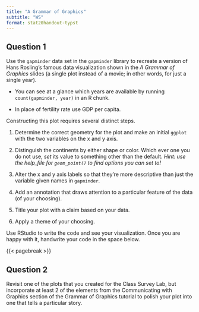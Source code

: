 ```yaml
---
title: "A Grammar of Graphics"
subtitle: "WS"
format: stat20handout-typst
---
```


## Question 1

Use the `gapminder` data set in the `gapminder` library to recreate a version of Hans Rosling's famous data visualization shown in the *A Grammar of Graphics* slides (a single plot instead of a movie; in other words, for just a single year). 

-   You can see at a glance which years are available by running `count(gapminder, year)` in an R chunk. 

-   In place of fertility rate use GDP per capita.

Constructing this plot requires several distinct steps.

1. Determine the correct geometry for the plot and make an initial `ggplot` with the two variables on the x and y axis.

2. Distinguish the continents by either shape or color. Which ever one you do not use, *set* its value to something other than the default. *Hint: use the help_file for `geom_point()` to find options you can set to!*

3. Alter the x and y axis labels so that they're more descriptive than just the variable given names in `gapminder`. 

4. Add an annotation that draws attention to a particular feature of the data (of your choosing).

5. Title your plot with a claim based on your data. 

6. Apply a theme of your choosing.

Use RStudio to write the code and see your visualization. Once you are happy with it, handwrite your code in the space below.


{{< pagebreak >}}

## Question 2

Revisit one of the plots that you created for the Class Survey Lab, but incorporate at least 2 of the elements from the Communicating with Graphics section of the Grammar of Graphics tutorial to polish your plot into one that tells a particular story.

